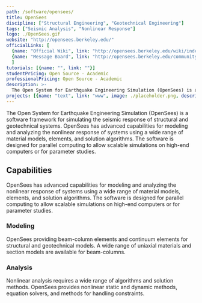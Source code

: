 ```yaml
---
path: /software/opensees/
title: OpenSees
discipline: ["Structural Engineering", "Geotechnical Engineering"]
tags: ["Seismic Analysis", "Nonlinear Response"]
logo: ./OpenSees.gif
website: "http://opensees.berkeley.edu/"
officialLinks: [
  {name: "Official Wiki", link: "http://opensees.berkeley.edu/wiki/index.php/Main_Page"},
  {name: "Message Board", link: "http://opensees.berkeley.edu/community/index.php"}
  ]
tutorials: [{name: "", link: ""}]
studentPricing: Open Source - Academic
professionalPricing: Open Source - Academic
description: >-
  The Open System for Earthquake Engineering Simulation (OpenSees) is a software framework for simulating the seismic response of structural and geotechnical systems. OpenSees has advanced capabilities for modeling and analyzing the nonlinear response of systems using a wide range of material models, elements, and solution algorithms. The software is designed for parallel computing to allow scalable simulations on high-end computers or for parameter studies.
projects: [{name: "text", link: "www", image: ./placeholder.png, description: "blah blah"}]
---
```


The Open System for Earthquake Engineering Simulation (OpenSees) is a software framework for simulating the seismic response of structural and geotechnical systems. OpenSees has advanced capabilities for modeling and analyzing the nonlinear response of systems using a wide range of material models, elements, and solution algorithms. The software is designed for parallel computing to allow scalable simulations on high-end computers or for parameter studies.

## Capabilities
OpenSees has advanced capabilities for modeling and analyzing the nonlinear response of systems using a wide range of material models, elements, and solution algorithms. The software is designed for parallel computing to allow scalable simulations on high-end computers or for parameter studies.

### Modeling
OpenSees providing beam-column elements and continuum elements for structural and geotechnical models. A wide range of uniaxial materials and section models are available for beam-columns.

### Analysis
Nonlinear analysis requires a wide range of algorithms and solution methods. OpenSees provides nonlinear static and dynamic methods, equation solvers, and methods for handling constraints.
